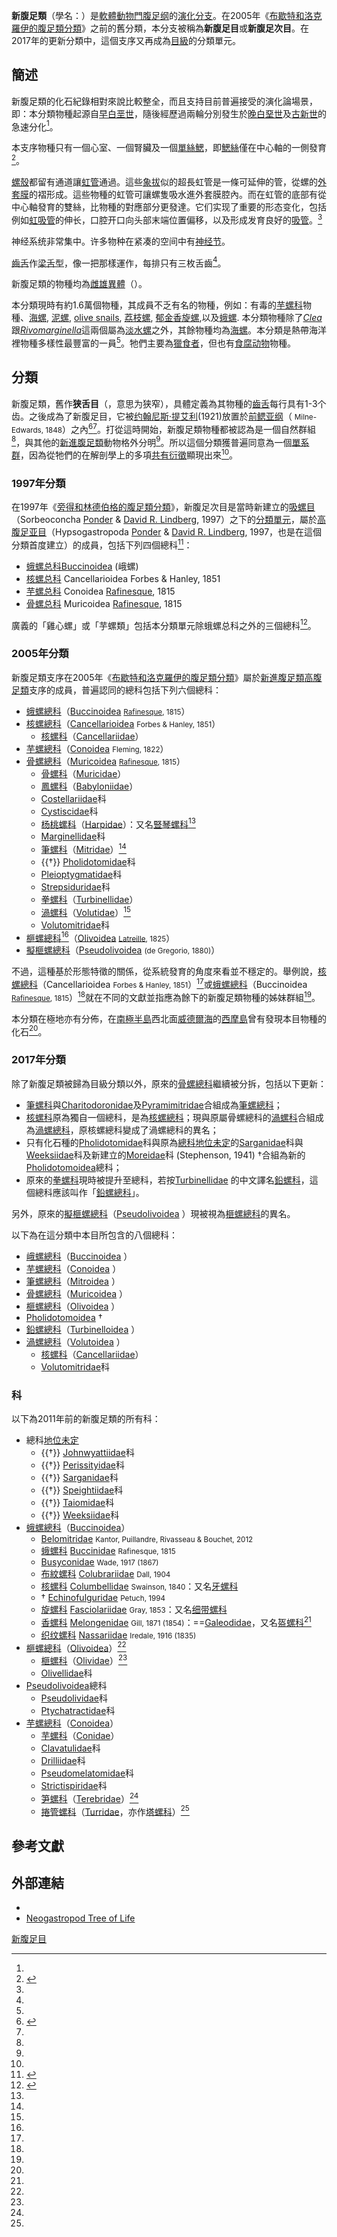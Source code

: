 {{Automatic Taxobox
| fossil_range= {{fossil range|145|0}}<ref name="Cunha 2009"/>
| image = Chicoreus palmarosae.jpg
| image_caption = 新腹足類之下屬於[[骨螺科|骨螺科]]的物種（[[玫瑰千手螺|玫瑰千手螺]]；''[[Chicoreus_palmarosae|Chicoreus palmarosae]]''）的[[螺殼|螺殼]]。
| image_width = 250px
| taxon =Neogastropoda
| authority = Wenz, 1938
| subdivision_ranks = [[總科|總科]]
| subdivision = [[#分類|見內文]]
}}

'''新腹足類'''（學名：{{lang|la|Neogastropoda}}）是[[軟體動物門|軟體動物門]][[腹足纲|腹足纲]]的[[演化分支|演化分支]]。在2005年《[[布歇特和洛克羅伊的腹足類分類_(2005年)|布歇特和洛克羅伊的腹足類分類]]》之前的舊分類，本分支被稱為'''新腹足目'''{{r|Bouchet 2005}}或'''新腹足次目'''。在2017年的更新分類中，這個支序又再成為[[目_(生物)|目級]]的分類單元{{r|Bouchet 2017}}。

==簡述==
新腹足類的化石紀錄相對來說比較整全，而且支持目前普遍接受的演化論場景，即：本分類物種起源自[[早白垩世|早白垩世]]，隨後經歷過兩輪分別發生於[[晚白堊世|晚白堊世]]及[[古新世|古新世]]的急速分化<ref name="Cunha 2009"/>。

本支序物種只有一個心室、一個腎臟及一個[[單絲鰓|單絲鰓]]，即[[鰓絲|鰓絲]]僅在中心軸的一側發育<ref name=IZ>{{cite book |last= Barnes |first=Robert D. |year=1982 |title= Invertebrate Zoology |publisher= Holt-Saunders International |location= Philadelphia, PA|page= 376|isbn= 0-03-056747-5}}</ref>。

[[螺殼|螺殼]]都留有通道讓[[虹管|虹管]]通過。這些[[象拔|象拔]]似的超長虹管是一條可延伸的管，從螺的[[外套膜|外套膜]]的褶形成。這些物種的虹管可讓螺隻吸水進外套膜腔內。而在虹管的底部有從中心軸發育的雙絲{{link-en|嗅檢器|osphradium}}，比物種的對應部分更發達。它们实现了重要的形态变化，包括例如[[虹吸管|虹吸管]]的伸长，口腔开口向头部末端位置偏移，以及形成发育良好的[[吸管|吸管]]。<ref name="Cunha 2009"/>

神经系统非常集中。许多物种在紧凑的空间中有[[神经节|神经节]]。

[[齒舌|齒舌]]作[[齒舌#七種齒舌形態|梁舌型]]，像一把{{link-en|銼|rasp}}那樣運作，每排只有三枚舌齒<ref name=IZ/>。

新腹足類的物種均為[[雌雄異體|雌雄異體]]（{{lang|en|dioecious}}）。

本分類現時有約1.6萬個物種，其成員不乏有名的物種，例如：有毒的[[芋螺科|芋螺科]]物種、[[海螺|海螺]], [[泥螺|泥螺]], [[Olividae|olive snail]]s, [[荔枝螺|荔枝螺]], [[郁金香旋螺|郁金香旋螺]],以及[[蛾螺|蛾螺]]. 本分類物種除了''[[Clea_(gastropod)|Clea]]''跟''[[Rivomarginella|Rivomarginella]]''這兩個屬為[[淡水螺|淡水螺]]之外，其餘物種均為[[海螺|海螺]]。本分類是熱帶海洋裡物種多樣性最豐富的一員<ref name="Cunha 2009"/>。牠們主要為[[獵食者|獵食者]]，但也有[[食腐动物|食腐动物]]物種。

==分類==
新腹足類，舊作'''狭舌目'''（{{lang|la|''Stenoglossa''}}，{{lang|la|''stena''}}意思为狭窄），具體定義為其物種的[[齒舌|齒舌]]每行具有1-3个齿。之後成為了新腹足目，它被[[约翰尼斯·提艾利|约翰尼斯·提艾利]](1921)放置於[[前鳃亚纲|前鳃亚纲]]（{{lang|la|Prosobranchia}} <small>Milne-Edwards, 1848</small>）之內<ref name=ITIS>{{ITIS|ID=73228 |taxon=Neogastropoda}}</ref><ref name="Thiele 1929" />。打從這時開始，新腹足類物種都被認為是一個自然群組<ref name="Thiele 1929" />，與其他的[[新進腹足類|新進腹足類]]動物格外分明<ref name="Cunha 2009"/>。所以這個分類獲普遍同意為一個[[單系群|單系群]]，因為從牠們的{{link-en|腹足綱的消化系統|digestive system of gastropods|消化系統}}在解剖學上的多項[[共有衍徵|共有衍徵]]顯現出來<ref name="Cunha 2009"/>。

===1997年分類===
在1997年《[[旁得和林德伯格的腹足類分類_(1997年)#吸螺目_Sorbeoconcha|旁得和林德伯格的腹足類分類]]》，新腹足次目是當時新建立的[[吸螺目|吸螺目]]（Sorbeoconcha [[Winston_Ponder|Ponder]] & [[David_R._Lindberg|David R. Lindberg]], 1997）之下的[[分類單元|分類單元]]，屬於[[高腹足亚目|高腹足亚目]]（Hypsogastropoda [[Winston_Ponder|Ponder]] & [[David_R._Lindberg|David R. Lindberg]], 1997，也是在這個分類首度建立）的成員，包括下列四個總科<ref>{{Ponder 1997}}</ref>：
* [[蛾螺总科|蛾螺总科]]Buccinoidea (峨螺)
* [[核螺总科|核螺总科]] Cancellarioidea Forbes & Hanley, 1851
* [[芋螺总科|芋螺总科]] Conoidea [[康斯坦丁·萨缪尔·拉方斯克-舒马茨|Rafinesque]], 1815
* [[骨螺总科|骨螺总科]] Muricoidea [[康斯坦丁·萨缪尔·拉方斯克-舒马茨|Rafinesque]], 1815

廣義的「雞心螺」或「芋螺類」包括本分類單元除蛾螺总科之外的三個總科<ref name="Jin et al 2013">{{cite journal |url=https://www.mcponline.org/content/12/12/3824 |last1=Jin |first1=Ai-hua  |last2=Dutertre |first2=Sébastien |last3=Kaas |first3=Quentin |last4=Lavergne |first4=Vincent |last5=Kubala |first5=Petra |last6=Lewis |first6=Richard J. |last7=Alewood |first7=Paul F. |year=2013 |title=Transcriptomic Messiness in the Venom Duct of Conus miles Contributes to Conotoxin Diversity |journal=''[[Molecular_&_Cellular_Proteomics|Molecular & Cellular Proteomics]]'' |volume=12 |issue=12 |pages=3824-3833 |date=2013-09-16 |access-date=2020-02-17 |doi=10.1074/mcp.M113.030353 |language=en |archive-date=2020-04-01 |archive-url=https://web.archive.org/web/20200401074322/https://www.mcponline.org/content/12/12/3824 |dead-url=no }}</ref>。

===2005年分類===
新腹足類支序在2005年《[[布歇特和洛克羅伊的腹足類分類_(2005年)#新腹足類支序|布歇特和洛克羅伊的腹足類分類]]》屬於[[新進腹足類|新進腹足類]][[高腹足類|高腹足類]]支序的成員，普遍認同的總科包括下列六個總科{{r|Bouchet 2005}}：
*[[蛾螺總科|蛾螺總科]]（[[Buccinoidea|Buccinoidea]] <small>[[Rafinesque|Rafinesque]], 1815</small>）
*[[核螺總科|核螺總科]]（[[Cancellarioidea|Cancellarioidea]] <small>Forbes & Hanley, 1851</small>）
** [[核螺科|核螺科]]（[[Cancellariidae|Cancellariidae]]）
*[[芋螺總科|芋螺總科]]（[[Conoidea|Conoidea]] <small>Fleming, 1822</small>）
*[[骨螺總科|骨螺總科]]（[[Muricoidea|Muricoidea]] <small>[[Rafinesque|Rafinesque]], 1815</small>）
**[[骨螺科|骨螺科]]（[[Muricidae|Muricidae]]）
**[[鳳螺科|鳳螺科]]（[[Babyloniidae|Babyloniidae]]）
**[[Costellariidae|Costellariidae]]科
**[[Cystiscidae|Cystiscidae]]科
**[[杨桃螺科|杨桃螺科]]（[[Harpidae|Harpidae]]）：又名[[豎琴螺科|豎琴螺科]]<ref name="qzx" />
**[[Marginellidae|Marginellidae]]科
**[[筆螺科|筆螺科]]（[[Mitridae|Mitridae]]）<ref name="qzx" />
** {{†}} [[Pholidotomidae|Pholidotomidae]]科
**[[Pleioptygmatidae|Pleioptygmatidae]]科
**[[Strepsiduridae|Strepsiduridae]]科
**[[拳螺科|拳螺科]]（[[Turbinellidae|Turbinellidae]]）
**[[渦螺科|渦螺科]]（[[Volutidae|Volutidae]]）<ref name="qzx" />
**[[Volutomitridae|Volutomitridae]]科
*[[榧螺總科|榧螺總科]]<ref name="qzx" />（[[Olivoidea|Olivoidea]] <small>[[Latreille|Latreille]], 1825</small>）
*[[擬榧螺總科|擬榧螺總科]]（[[Pseudolivoidea|Pseudolivoidea]] <small>(de Gregorio, 1880)</small>）

不過，這種基於形態特徵的關係，從系統發育的角度來看並不穩定的。舉例說，[[核螺總科|核螺總科]]（Cancellarioidea <small>Forbes & Hanley, 1851</small>）<ref name="Kantor 1996" />或[[蛾螺總科|蛾螺總科]]（Buccinoidea　<small>[[Rafinesque|Rafinesque]], 1815</small>）<ref name="Ponder et al 2008" />就在不同的文獻並指應為餘下的新腹足類物種的姊妹群組<ref name="Cunha 2009"/>。

本分類在極地亦有分佈，在[[南極半島|南極半島]]西北面[[威德爾海|威德爾海]]的[[西摩島|西摩島]]曾有發現本目物種的化石<ref name="Crame 2013" />。

===2017年分類===
除了新腹足類被歸為目級分類以外，原來的[[骨螺總科|骨螺總科]]繼續被分拆，包括以下更新{{r|Bouchet 2017|WoRMS_146}}：
*[[筆螺科|筆螺科]]與[[Charitodoronidae|Charitodoronidae]]及[[Pyramimitridae|Pyramimitridae]]合組成為[[筆螺總科|筆螺總科]]{{r|WoRMS_1055728}}；
*[[核螺科|核螺科]]原為獨自一個總科，是為[[核螺總科|核螺總科]]；現與原屬骨螺總科的[[渦螺科|渦螺科]]合組成為[[渦螺總科|渦螺總科]]，原核螺總科變成了渦螺總科的異名{{r|WoRMS_1055738}}；
*只有化石種的[[Pholidotomidae|Pholidotomidae]]科與原為[[地位未定|總科地位未定]]的[[Sarganidae|Sarganidae]]科與[[Weeksiidae|Weeksiidae]]科及新建立的[[Moreidae|Moreidae]]科 (Stephenson, 1941) †{{r|WoRMS_1055742}}合組為新的[[Pholidotomoidea|Pholidotomoidea]]總科{{r|WoRMS_1055741}}；
*原來的[[拳螺科|拳螺科]]現時被提升至總科，若按[[Turbinellidae|Turbinellidae]] {{small|Swainson, 1835}}的中文譯名[[鉛螺科|鉛螺科]]，這個總科應該叫作「[[鉛螺總科|鉛螺總科]]」。
另外，原來的[[擬榧螺總科|擬榧螺總科]]（[[Pseudolivoidea|Pseudolivoidea]] {{small|(de Gregorio, 1880)}}）現被視為[[榧螺總科|榧螺總科]]的異名{{r|Bouchet 2017|WoRMS_146}}。

以下為在這分類中本目所包含的八個總科{{r|Bouchet 2017}}：
* [[峨螺總科|峨螺總科]]（[[Buccinoidea|Buccinoidea]] {{small|Rafinesque, 1815}}）
* [[芋螺總科|芋螺總科]]（[[Conoidea|Conoidea]] {{small|Fleming, 1822}}）
* [[筆螺總科|筆螺總科]]（[[Mitroidea|Mitroidea]] {{small|Swainson, 1831}}）
* [[骨螺總科|骨螺總科]]（[[Muricoidea|Muricoidea]] {{small|Rafinesque, 1815}}）
* [[榧螺總科|榧螺總科]]（[[Olivoidea|Olivoidea]] {{small|Latreille, 1825}}）
* [[Pholidotomoidea|Pholidotomoidea]] {{small|Cossmann, 1896}} †
* [[鉛螺總科|鉛螺總科]]（[[Turbinelloidea|Turbinelloidea]] {{small|Rafinesque, 1815}}）
* [[渦螺總科|渦螺總科]]（[[Volutoidea|Volutoidea]] {{small|Rafinesque, 1815}}）
** [[核螺科|核螺科]]（[[Cancellariidae|Cancellariidae]]）
** [[Volutomitridae|Volutomitridae]]科

===科===
以下為2011年前的新腹足類的所有科{{r|Bouchet 2005|Cunha 2009}}：
* 總科[[地位未定|地位未定]]
** {{†}} [[Johnwyattiidae|Johnwyattiidae]]科
** {{†}} [[Perissityidae|Perissityidae]]科
** {{†}} [[Sarganidae|Sarganidae]]科
** {{†}} [[Speightiidae|Speightiidae]]科
** {{†}} [[Taiomidae|Taiomidae]]科
** {{†}} [[Weeksiidae|Weeksiidae]]科
*[[蛾螺總科|蛾螺總科]]（[[Buccinoidea|Buccinoidea]]）
** [[Belomitridae|Belomitridae]] <small>Kantor, Puillandre, Rivasseau & Bouchet, 2012</small>
** [[蛾螺科|蛾螺科]] [[Buccinidae|Buccinidae]] <small>Rafinesque, 1815</small>
** [[Busyconidae|Busyconidae]] <small>Wade, 1917 (1867)</small>
** [[布紋螺科|布紋螺科]] [[Colubrariidae|Colubrariidae]] <small>Dall, 1904</small>
** [[核螺科|核螺科]] [[Columbellidae|Columbellidae]] <small>Swainson, 1840</small>：又名[[牙螺科|牙螺科]]{{r|Li etal 2010 }}
** † [[Echinofulguridae|Echinofulguridae]] <small>Petuch, 1994</small>
** [[旋螺科|旋螺科]] [[Fasciolariidae|Fasciolariidae]] <small>Gray, 1853</small>：又名[[细带螺科|细带螺科]]{{r|Li etal 2010 }}
** [[香螺科|香螺科]] [[Melongenidae|Melongenidae]] <small>Gill, 1871 (1854)</small>：==[[Galeodidae|Galeodidae]]，又名[[盔螺科|盔螺科]]<ref name="qzx" />
** [[织纹螺科|织纹螺科]] [[Nassariidae|Nassariidae]] <small>Iredale, 1916 (1835)</small>
*[[榧螺總科|榧螺總科]]（[[Olivoidea|Olivoidea]]）<ref name="qzx" />
**[[榧螺科|榧螺科]]（[[Olividae|Olividae]]）<ref name="qzx" />
**[[Olivellidae|Olivellidae]]科
*[[Pseudolivoidea|Pseudolivoidea]]總科
**[[Pseudolividae|Pseudolividae]]科
**[[Ptychatractidae|Ptychatractidae]]科
*[[芋螺總科|芋螺總科]]（[[Conoidea|Conoidea]]）
**[[芋螺科|芋螺科]]（[[Conidae|Conidae]]）
**[[Clavatulidae|Clavatulidae]]科
**[[Drilliidae|Drilliidae]]科
**[[Pseudomelatomidae|Pseudomelatomidae]]科
**[[Strictispiridae|Strictispiridae]]科
**[[笋螺科|笋螺科]]（[[Terebridae|Terebridae]]）<ref name="qzx" />
**[[捲管螺科|捲管螺科]]（[[Turridae|Turridae]]，亦作[[塔螺科|塔螺科]]）<ref name="qzx" />

==參考文獻==
{{reflist |refs=
<ref name="Bouchet 2005">{{Bouchet 2005}}</ref>
<ref name="Bouchet 2017">{{Bouchet 2017}}</ref>
<ref name="Crame 2013">{{cite journal
 |last=Crame |first=J. A. 
 |year=2013
 |title=Early Cenozoic Differentiation of Polar Marine Faunas
 |journal=''[[PLoS_ONE|PLoS ONE]]'' 
 |volume=8 |issue=1 |page=e54139
 |doi=10.1371/journal.pone.0054139 }}</ref>
<ref name="Cunha 2009">{{cite journal
 |last1=Cunha   |first1=R. L.
 |last2=Grande  |first2=C. 
 |last3=Zardoya |first3=R. 
 |date=2009-08-23 
 |title=Neogastropod phylogenetic relationships based on entire mitochondrial genomes
 |journal=''[[BMC_Evolutionary_Biology|BMC Evolutionary Biology]]'' 
 |volume=9 |issue=210
 |doi=10.1186/1471-2148-9-210 }}</ref>
<ref name="Kantor 1996">{{cite book
 |last=Kantor |first=YI
 |year=1996
 |chapter=''Phylogeny and Relationships of Neogastropoda''
 |editor=Taylor J. D.
 |title=''Origin and Evolutionary Radiation of the Mollusca''
 |location=Oxford |publisher=[[Oxford_University_Press|Oxford University Press]]
 |pages=221-230 |language=en }}</ref>
<ref name="Li etal 2010">{{cite journal
 |url=http://qdhys.ijournal.cn/hyyhz/ch/reader/create_pdf.aspx?file_no=201004004
 |author1=[[李海涛_(动物学家)|李海涛]]
 |author2=[[朱艾嘉|朱艾嘉]]
 |author3=[[方宏达|方宏达]]
 |author4=[[董燕红|董燕红]]
 |author5=[[黄楚光|黄楚光]]
 |year=2010
 |title=蛾螺科、织纹螺科和细带螺科腹足类齿舌的形态学研究
 |journal=《[[海洋与湖沼|海洋与湖沼]]》
 |volume=41 |issue=4
 |date=2010-07
 |access-date=2017-08-05
 |language=zh-hans
 |archive-url=https://web.archive.org/web/20170805020813/http://qdhys.ijournal.cn/hyyhz/ch/reader/create_pdf.aspx?file_no=201004004
 |archive-date=2017-08-05
 |dead-url=yes
 }}</ref>
<ref name="Ponder et al 2008">{{cite book
 |last1=Ponder |first1=W. F.   |last2=Colgan |first2=D. J.
 |last3=Healy  |first3=J. M.   |last4=Nützel |first4=A.
 |last5=Simone |first5=L. R. L.|last6=Strong |first6=E.
 |year=2008
 |chapter=Caenogastropoda
 |editor1=Ponder W. F. |editor2=Lindberg D. R.
 |title=Phylogeny and evolution of the Mollusca
 |location=Berkeley ([[美國|美國]][[加州|加州]]) |publisher=University of California Press |pages=331-383 |language=en }}</ref>
<ref name="qzx">{{cite book
 |title=中国经济软体动物
 |year=1998 |editor=[[齐钟彥|齐钟彥]]
 |publisher=[[中國農業出版社|中國農業出版社]]
 |isbn=7-109-04711-3 }}</ref>
<ref name="Thiele 1929">{{cite book
 |last=Thiele |first=J. 
 |year=1929-10-23
 |title=''Handbuch der Systematischen Weichtierkunde Volume 1 (1) (Loricata; Gastropoda: Prosobranchia)''. Jena, |pages=376 pp.
 |edition=Reprint, Asher & Co., Amsterdam, 1963
 |editor=translation by J.S. Bhatti Edited by: R. Bieler & P. Mikkelsen, Smithsonian Libraries, 1993. }}</ref> 
}}

==外部連結==
*{{wikispecies-inline|Neogastropoda}}
* [https://web.archive.org/web/20130621231511/http://neogastropodtol.org/ Neogastropod Tree of Life]
{{taxonbar}}
{{軟體動物}}
[[Category:新腹足目|]]